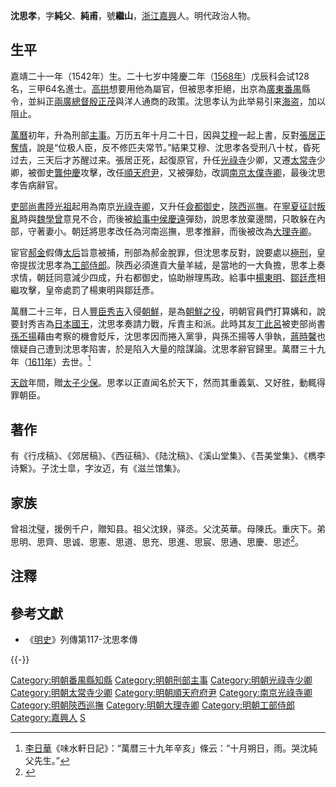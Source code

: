 {{Otheruses|other=名为沈纯甫的其他人物|沈纯甫}}

{{明清人物信息框
| 姓名 = 沈思孝
| 原名 =
| 圖片名稱= 
| 圖片大小 =
| 圖片說明 = 
| 最高職務 =工部侍郎
| 國家 = 大明 
| 爵位 =
| 籍貫 =浙江嘉兴府嘉兴县
| 族裔 = 
| 字號 = 
| 諡號 =
| 出生日期 = 十月初六日
| 出生地點 = 
| 逝世日期 = 萬曆三十九年辛亥
| 逝世地點 =
| 墓葬 =
| 配偶 = 娶陶氏
| 親屬 = 
| 出身 =
* 嘉靖三十四年乙卯科浙江乡试第六十名舉人
* 隆慶二年戊辰科進士
| 經歷 =
| 著作 = 继山草堂集二十卷
}}
'''沈思孝'''{{BD|1542年||1611年||}}，字'''純父'''、'''純甫'''，號'''繼山'''，[[浙江|浙江]][[嘉興|嘉興]]人。明代政治人物。

==生平==
嘉靖二十一年（1542年）生。二十七岁中隆慶二年（[[1568年|1568年]]）戊辰科会试128名，三甲64名進士。[[高拱|高拱]]想要用他為屬官，但被思孝拒絕，出京為[[廣東|廣東]][[番禺縣|番禺]]縣令，並糾正[[兩廣總督|兩廣總督]][[殷正茂|殷正茂]]與洋人通商的政策。沈思孝认为此举易引来[[海盗|海盗]]，加以阻止。

[[萬曆|萬曆]]初年，升為刑部[[主事|主事]]。万历五年十月二十日，因與[[艾穆|艾穆]]一起上書，反對[[張居正|張居正]][[奪情|奪情]]，說是“位极人臣，反不修匹夫常节。”結果艾穆、沈思孝各受刑八十杖，昏死过去，三天后才苏醒过来。張居正死，起復原官，升任[[光祿寺|光祿寺]]少卿，又遷[[太常寺|太常寺]]少卿，被御史[[龔仲慶|龔仲慶]]攻擊，改任[[順天府尹|順天府尹]]，又被彈劾，改調[[南京|南京]][[太僕寺卿|太僕寺卿]]，最後沈思孝告病辭官。

[[吏部尚書|吏部尚書]][[陸光祖|陸光祖]]起用為南京[[光祿寺卿|光祿寺卿]]，又升任[[僉都御史|僉都御史]]，[[陝西巡撫|陝西巡撫]]。在[[寧夏|寧夏]][[明平哱拜叛亂|征討叛亂]]時與[[魏學曾|魏學曾]]意見不合，而後被[[給事中|給事中]][[侯慶遠|侯慶遠]]彈劾，說思孝放棄邊關，只敢躲在內部，守著妻小。朝廷將思孝改任為河南巡撫，思孝推辭，而後被改為[[大理寺卿|大理寺卿]]。

宦官[[郝金|郝金]]假傳[[太后|太后]]旨意被捕，刑部為郝金脫罪，但沈思孝反對，說要處以[[極刑|極刑]]，皇帝提拔沈思孝為[[工部侍郎|工部侍郎]]。陝西必須進貢大量羊絨，是當地的一大負擔，思孝上奏求情，朝廷同意減少四成，升右都御史，協助辦理馬政。給事中[[楊東明_(萬曆進士)|楊東明]]、[[鄒廷彥|鄒廷彥]]相繼攻擊，皇帝處罰了楊東明與鄒廷彥。

萬曆二十三年，日人[[豐臣秀吉|豐臣秀吉]]入侵[[朝鮮|朝鮮]]，是為[[朝鮮之役|朝鮮之役]]，明朝官員們打算媾和，說要封秀吉為[[日本國王|日本國王]]，沈思孝奏請力戰，斥責主和派。此時其友[[丁此呂|丁此呂]]被吏部尚書[[孫丕揚|孫丕揚]]藉由考察的機會貶斥，沈思孝因而捲入黨爭，與孫丕揚等人爭執，[[蔣時馨|蔣時馨]]也懷疑自己遭到沈思孝陷害，於是陷入大量的陰謀論。沈思孝辭官歸里。萬暦三十九年（[[1611年|1611年]]）去世。<ref>[[李日華|李日華]]《味水軒日記》：“萬暦三十九年辛亥」條云：“十月朔日，雨。哭沈純父先生。”</ref>

[[天啟|天啟]]年間，贈[[太子少保|太子少保]]。思孝以正直闻名於天下，然而其重義氣、又好胜，動輒得罪朝臣。

==著作==
有《行戌稿》、《郊居稿》、《西征稿》、《陆沈稿》、《溪山堂集》、《吾美堂集》、《檇李诗繋》。子沈士皐，字汝迈，有《滋兰馆集》。

==家族==
曾祖沈璧，援例千户，贈知县。祖父沈鍨，驿丞。父沈英華。母陳氏。重庆下。弟思明、思齊、思诚、思憲、思道、思充、思進、思宸、思通、思慶、思述<ref>{{Cite book|title=天一阁藏明代科举录选刊 登科录 点校本|last=龚延明主编|first=|publisher=宁波出版社|year=2016|isbn=978-7-5526-2320-8|location=宁波|pages=|quote=《天一閣藏明代科舉錄選刊.登科錄》之《隆慶二年戊辰科進士登科錄》}}</ref>。

==注釋==
{{reflist}}

==參考文獻==
* 《[[明史|明史]]》列傳第117-沈思孝傳

{{-}}
{{start box}}
{{s-off}}
{{succession box|[[徐元太|徐元太]]|[[王用汲|王用汲]]|[[明朝|明朝]][[順天府府尹列表|順天府府尹]]|<small>萬曆十三年（1585年）上任</small>}}
{{succession box|[[吳自新|吳自新]]|[[趙世卿|趙世卿]]|[[明朝|明朝]][[河南巡撫|河南巡撫]]（未任）|<small>萬曆二十年（1592年）</small>}}
{{end box}}
{{隆慶二年戊辰科殿試金榜}}
{{DEFAULTSORT:S沈}}

[[Category:明朝番禺縣知縣|Category:明朝番禺縣知縣]]
[[Category:明朝刑部主事|Category:明朝刑部主事]]
[[Category:明朝光祿寺少卿|Category:明朝光祿寺少卿]]
[[Category:明朝太常寺少卿|Category:明朝太常寺少卿]]
[[Category:明朝順天府府尹|Category:明朝順天府府尹]]
[[Category:南京光祿寺卿|Category:南京光祿寺卿]]
[[Category:明朝陝西巡撫|Category:明朝陝西巡撫]]
[[Category:明朝大理寺卿|Category:明朝大理寺卿]]
[[Category:明朝工部侍郎|Category:明朝工部侍郎]]
[[Category:嘉興人|Category:嘉興人]]
[[Category:沈姓|S]]